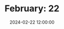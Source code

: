 ---
title: 'February: 22'
category: Daily
date: 2024-02-22 12:00:00
client: Self
unsplash: 1561478908-1ceb3bcc74b6
img: https://images.unsplash.com/photo-1454496522488-7a8e488e8606?crop=entropy&cs=srgb&fm=jpg&ixid=MnwzNjM5Nzd8MHwxfHJhbmRvbXx8fHx8fHx8fDE2ODE3NDg2ODY&ixlib=rb-4.0.3&q=85
description: Daily Log for February 22nd for each year!
tags:
    - daily
---